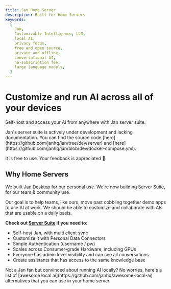 ```yaml
---
title: Jan Home Server
description: Built for Home Servers
keywords:
  [
    Jan,
    Customizable Intelligence, LLM,
    local AI,
    privacy focus,
    free and open source,
    private and offline,
    conversational AI,
    no-subscription fee,
    large language models,
  ]
---
```



# Customize and run AI across all of your devices

Self-host and access your AI from anywhere with Jan server suite.

<Callout type='warning'>
  Jan's server suite is actively under development and lacking documentation.
  You can find the source code [here](https://github.com/janhq/jan/tree/dev/server) and [here](https://github.com/janhq/jan/blob/dev/docker-compose.yml).

  It is free to use. Your feedback is appreciated 🙏.
</Callout>

## Why Home Servers

We built [Jan Desktop](/desktop) for our personal use. We're now building Server Suite, for our team & community use.

Our goal is to help teams, like ours, move past cobbling together demo apps to use AI at work. We should be able to customize and collaborate with AIs that are usable on a daily basis.

**Check out [Server Suite](https://github.com/janhq/jan/tree/dev/server) if you need to:**

- Self-host Jan, with multi client sync
- Customize it with Personal Data Connectors
- Simple Authentication (username / pw)
- Scales across Consumer-grade Hardware, including GPUs
- Everyone has admin level visibility and can see all conversations
- Create assistants that has access to the same knowledge base

<Callout>
  Not a Jan fan but convinced about running AI locally? No worries, here's a list of [awesome local ai](https://github.com/janhq/awesome-local-ai) alternatives that you can use in your home server.
</Callout>
